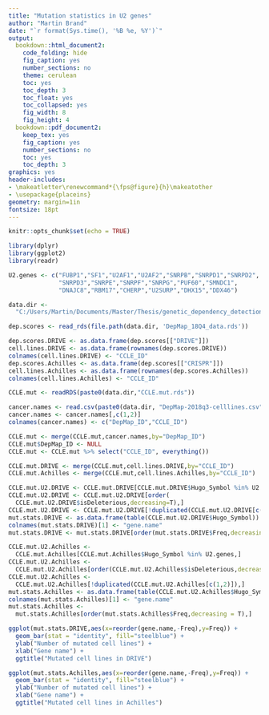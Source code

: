 ```yaml
---
title: "Mutation statistics in U2 genes"
author: "Martin Brand"
date: "`r format(Sys.time(), '%B %e, %Y')`"
output:
  bookdown::html_document2:
    code_folding: hide
    fig_caption: yes
    number_sections: no
    theme: cerulean
    toc: yes
    toc_depth: 3
    toc_float: yes
    toc_collapsed: yes
    fig_width: 8 
    fig_height: 4 
  bookdown::pdf_document2:
    keep_tex: yes
    fig_caption: yes
    number_sections: no
    toc: yes
    toc_depth: 3
graphics: yes
header-includes:
- \makeatletter\renewcommand*{\fps@figure}{h}\makeatother
- \usepackage{placeins}
geometry: margin=1in
fontsize: 18pt
---
```


```r
knitr::opts_chunk$set(echo = TRUE)
```

```r
library(dplyr)
library(ggplot2)
library(readr)
```

```r
U2.genes <- c("FUBP1","SF1","U2AF1","U2AF2","SNRPB","SNRPD1","SNRPD2",
              "SNRPD3","SNRPE","SNRPF","SNRPG","PUF60","SMNDC1",
              "DNAJC8","RBM17","CHERP","U2SURP","DHX15","DDX46")

data.dir <-
  "C:/Users/Martin/Documents/Master/Thesis/genetic_dependency_detection/data/"

dep.scores <- read_rds(file.path(data.dir, 'DepMap_18Q4_data.rds'))

dep.scores.DRIVE <- as.data.frame(dep.scores[["DRIVE"]])
cell.lines.DRIVE <- as.data.frame(rownames(dep.scores.DRIVE))
colnames(cell.lines.DRIVE) <- "CCLE_ID"
dep.scores.Achilles <- as.data.frame(dep.scores[["CRISPR"]])
cell.lines.Achilles <- as.data.frame(rownames(dep.scores.Achilles))
colnames(cell.lines.Achilles) <- "CCLE_ID"

CCLE.mut <- readRDS(paste0(data.dir,"CCLE.mut.rds"))

cancer.names <- read.csv(paste0(data.dir, "DepMap-2018q3-celllines.csv"))
cancer.names <- cancer.names[,c(1,2)]
colnames(cancer.names) <- c("DepMap_ID","CCLE_ID")

CCLE.mut <- merge(CCLE.mut,cancer.names,by="DepMap_ID")
CCLE.mut$DepMap_ID <- NULL
CCLE.mut <- CCLE.mut %>% select("CCLE_ID", everything())

CCLE.mut.DRIVE <- merge(CCLE.mut,cell.lines.DRIVE,by="CCLE_ID")
CCLE.mut.Achilles <- merge(CCLE.mut,cell.lines.Achilles,by="CCLE_ID")
```

```r
CCLE.mut.U2.DRIVE <- CCLE.mut.DRIVE[CCLE.mut.DRIVE$Hugo_Symbol %in% U2.genes,]
CCLE.mut.U2.DRIVE <- CCLE.mut.U2.DRIVE[order(
  CCLE.mut.U2.DRIVE$isDeleterious,decreasing=T),]
CCLE.mut.U2.DRIVE <- CCLE.mut.U2.DRIVE[!duplicated(CCLE.mut.U2.DRIVE[c(1,2)]),]
mut.stats.DRIVE <- as.data.frame(table(CCLE.mut.U2.DRIVE$Hugo_Symbol))
colnames(mut.stats.DRIVE)[1] <- "gene.name"
mut.stats.DRIVE <- mut.stats.DRIVE[order(mut.stats.DRIVE$Freq,decreasing = T),]

CCLE.mut.U2.Achilles <- 
  CCLE.mut.Achilles[CCLE.mut.Achilles$Hugo_Symbol %in% U2.genes,]
CCLE.mut.U2.Achilles <- 
  CCLE.mut.U2.Achilles[order(CCLE.mut.U2.Achilles$isDeleterious,decreasing=T),]
CCLE.mut.U2.Achilles <- 
  CCLE.mut.U2.Achilles[!duplicated(CCLE.mut.U2.Achilles[c(1,2)]),]
mut.stats.Achilles <- as.data.frame(table(CCLE.mut.U2.Achilles$Hugo_Symbol))
colnames(mut.stats.Achilles)[1] <- "gene.name"
mut.stats.Achilles <- 
  mut.stats.Achilles[order(mut.stats.Achilles$Freq,decreasing = T),]
```

```r
ggplot(mut.stats.DRIVE,aes(x=reorder(gene.name,-Freq),y=Freq)) +
  geom_bar(stat = "identity", fill="steelblue") +
  ylab("Number of mutated cell lines") +
  xlab("Gene name") +
  ggtitle("Mutated cell lines in DRIVE")

ggplot(mut.stats.Achilles,aes(x=reorder(gene.name,-Freq),y=Freq)) +
  geom_bar(stat = "identity", fill="steelblue") +
  ylab("Number of mutated cell lines") +
  xlab("Gene name") +
  ggtitle("Mutated cell lines in Achilles")
```



